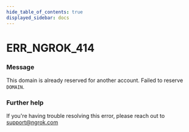 ```yaml
---
hide_table_of_contents: true
displayed_sidebar: docs
---
```



# ERR_NGROK_414

### Message

This domain is already reserved for another account. Failed to reserve `DOMAIN`.

### Further help

If you're having trouble resolving this error, please reach out to [support@ngrok.com](mailto:support@ngrok.com?subject=Help%20with%20ERR_NGROK_414)

<ErrorDetails error="err_ngrok_414" />
